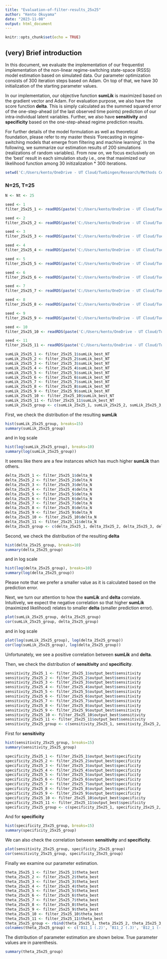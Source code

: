 ```yaml
---
title: "Evaluation-of-filter-results_25x25"
author: "Kento Okuyama"
date: "2023-11-08"
output: html_document
---
```


```r
knitr::opts_chunk$set(echo = TRUE)
```

## (very) Brief introduction

In this document, we evaluate the implementation of our frequentist implementation of the non-linear regime-switching state-space (RSSS) model estimation based on simulated data. Our parameter optimization consists of 300 iteration steps based on Adam. On top of that, we have 30 initialization of the starting parameter values.

In our implementation, our objective function **sumLik** is maximized based on the gradient vector and Adam. For evaluation purpose, we also have the score function **delta**. This is simply calculated as the summed squared error of the one-step-ahead (of the last observed time points) prediction of our intra-individual latent variables. Further, we also have **sensitivity** and **specificity** based on the one-step-ahead regime prediction results. 

For further details of the model formulation as well as theoretical foundation, please refer to my master thesis 'Forecasting in regime-switching models that emerge from filtering and machine learning'. In the following, we summarize our estimation results of 200 simulations (realizations of random variables). From now on, we focus exclusively on the 'best' result in each simulation study i.e., one that maximized our likelihood function among 30 initizalization * 300 iterations. 

```r
setwd('C:/Users/kento/OneDrive - UT Cloud/Tuebingen/Research/Methods Center/Regime_Switching/Simulation/202309241300')
```

### N=25, T=25

```r
N <- Nt <- 25

seed <- 1
filter_25x25_1 <- readRDS(paste('C:/Users/kento/OneDrive - UT Cloud/Tuebingen/Research/Methods Center/Regime_Switching/Simulation/202309241300/output/filter__sim_', seed, '_N_', N, '_T_', Nt, '_O1_6_O2_3_L1_2.RDS', sep=''))

seed <- 2
filter_25x25_2 <- readRDS(paste('C:/Users/kento/OneDrive - UT Cloud/Tuebingen/Research/Methods Center/Regime_Switching/Simulation/202309241300/output/filter__sim_', seed, '_N_', N, '_T_', Nt, '_O1_6_O2_3_L1_2.RDS', sep=''))

seed <- 3
filter_25x25_3 <- readRDS(paste('C:/Users/kento/OneDrive - UT Cloud/Tuebingen/Research/Methods Center/Regime_Switching/Simulation/202309241300/output/filter__sim_', seed, '_N_', N, '_T_', Nt, '_O1_6_O2_3_L1_2.RDS', sep=''))

seed <- 4
filter_25x25_4 <- readRDS(paste('C:/Users/kento/OneDrive - UT Cloud/Tuebingen/Research/Methods Center/Regime_Switching/Simulation/202309241300/output/filter__sim_', seed, '_N_', N, '_T_', Nt, '_O1_6_O2_3_L1_2.RDS', sep=''))

seed <- 5
filter_25x25_5 <- readRDS(paste('C:/Users/kento/OneDrive - UT Cloud/Tuebingen/Research/Methods Center/Regime_Switching/Simulation/202309241300/output/filter__sim_', seed, '_N_', N, '_T_', Nt, '_O1_6_O2_3_L1_2.RDS', sep=''))

seed <- 6
filter_25x25_6 <- readRDS(paste('C:/Users/kento/OneDrive - UT Cloud/Tuebingen/Research/Methods Center/Regime_Switching/Simulation/202309241300/output/filter__sim_', seed, '_N_', N, '_T_', Nt, '_O1_6_O2_3_L1_2.RDS', sep=''))

seed <- 7
filter_25x25_7 <- readRDS(paste('C:/Users/kento/OneDrive - UT Cloud/Tuebingen/Research/Methods Center/Regime_Switching/Simulation/202309241300/output/filter__sim_', seed, '_N_', N, '_T_', Nt, '_O1_6_O2_3_L1_2.RDS', sep=''))

seed <- 8
filter_25x25_8 <- readRDS(paste('C:/Users/kento/OneDrive - UT Cloud/Tuebingen/Research/Methods Center/Regime_Switching/Simulation/202309241300/output/filter__sim_', seed, '_N_', N, '_T_', Nt, '_O1_6_O2_3_L1_2.RDS', sep=''))

seed <- 9
filter_25x25_9 <- readRDS(paste('C:/Users/kento/OneDrive - UT Cloud/Tuebingen/Research/Methods Center/Regime_Switching/Simulation/202309241300/output/filter__sim_', seed, '_N_', N, '_T_', Nt, '_O1_6_O2_3_L1_2.RDS', sep=''))

seed <- 10
filter_25x25_10 <- readRDS(paste('C:/Users/kento/OneDrive - UT Cloud/Tuebingen/Research/Methods Center/Regime_Switching/Simulation/202309241300/output/filter__sim_', seed, '_N_', N, '_T_', Nt, '_O1_6_O2_3_L1_2.RDS', sep=''))

seed <- 11
filter_25x25_11 <- readRDS(paste('C:/Users/kento/OneDrive - UT Cloud/Tuebingen/Research/Methods Center/Regime_Switching/Simulation/202309241300/output/filter__sim_', seed, '_N_', N, '_T_', Nt, '_O1_6_O2_3_L1_2.RDS', sep=''))
```

```r
sumLik_25x25_1 <- filter_25x25_1$sumLik_best_NT
sumLik_25x25_2 <- filter_25x25_2$sumLik_best_NT
sumLik_25x25_3 <- filter_25x25_3$sumLik_best_NT
sumLik_25x25_4 <- filter_25x25_4$sumLik_best_NT
sumLik_25x25_5 <- filter_25x25_5$sumLik_best_NT
sumLik_25x25_6 <- filter_25x25_6$sumLik_best_NT
sumLik_25x25_7 <- filter_25x25_7$sumLik_best_NT
sumLik_25x25_8 <- filter_25x25_8$sumLik_best_NT
sumLik_25x25_9 <- filter_25x25_9$sumLik_best_NT
sumLik_25x25_10 <- filter_25x25_10$sumLik_best_NT
sumLik_25x25_11 <- filter_25x25_11$sumLik_best_NT
sumLik_25x25_group <- c(sumLik_25x25_1, sumLik_25x25_2, sumLik_25x25_3, sumLik_25x25_4, sumLik_25x25_5, sumLik_25x25_6, sumLik_25x25_7, sumLik_25x25_8, sumLik_25x25_9, sumLik_25x25_10, sumLik_25x25_11)
```

First, we check the distribution of the resulting **sumLik**

```r
hist(sumLik_25x25_group, breaks=15)
summary(sumLik_25x25_group)
```

and in log scale

```r
hist(log(sumLik_25x25_group), breaks=10)
summary(log(sumLik_25x25_group))
```

It seems like there are a few instances which has much higher **sumLik** than others.

```r
delta_25x25_1 <- filter_25x25_1$delta_N
delta_25x25_2 <- filter_25x25_2$delta_N
delta_25x25_3 <- filter_25x25_3$delta_N
delta_25x25_4 <- filter_25x25_4$delta_N
delta_25x25_5 <- filter_25x25_5$delta_N
delta_25x25_6 <- filter_25x25_6$delta_N
delta_25x25_7 <- filter_25x25_7$delta_N
delta_25x25_8 <- filter_25x25_8$delta_N
delta_25x25_9 <- filter_25x25_9$delta_N
delta_25x25_10 <- filter_25x25_10$delta_N
delta_25x25_11 <- filter_25x25_11$delta_N
delta_25x25_group <- c(delta_25x25_1, delta_25x25_2, delta_25x25_3, delta_25x25_4, delta_25x25_5, delta_25x25_6, delta_25x25_7, delta_25x25_8, delta_25x25_9, delta_25x25_10, delta_25x25_11)
```

Second, we check the distribution of the resulting **delta**
```r
hist(delta_25x25_group, breaks=10)
summary(delta_25x25_group)
```

and in log scale
```r
hist(log(delta_25x25_group), breaks=10)
summary(log(delta_25x25_group))
```

Please note that we prefer a smaller value as it is calculated based on the prediction error.

Next, we turn our attention to how the **sumLik** and **delta** correlate. Intuitively, we expect the negative correlation so that higher **sumLik** (maximized likelihood) relates to smaller **delta** (smaller prediction error).

```r
plot(sumLik_25x25_group, delta_25x25_group)
cor(sumLik_25x25_group, delta_25x25_group)
```

and in log scale
```r
plot(log(sumLik_25x25_group), log(delta_25x25_group))
cor(log(sumLik_25x25_group), log(delta_25x25_group))
```

Unfortunately, we see a positive correlation between **sumLik** and **delta**.

Then, we check the distribution of **sensitivity** and **specificity**.

```r
sensitivity_25x25_1 <- filter_25x25_1$output_best$sensitivity
sensitivity_25x25_2 <- filter_25x25_2$output_best$sensitivity
sensitivity_25x25_3 <- filter_25x25_3$output_best$sensitivity
sensitivity_25x25_4 <- filter_25x25_4$output_best$sensitivity
sensitivity_25x25_5 <- filter_25x25_5$output_best$sensitivity
sensitivity_25x25_6 <- filter_25x25_6$output_best$sensitivity
sensitivity_25x25_7 <- filter_25x25_7$output_best$sensitivity
sensitivity_25x25_8 <- filter_25x25_8$output_best$sensitivity
sensitivity_25x25_9 <- filter_25x25_9$output_best$sensitivity
sensitivity_25x25_10 <- filter_25x25_10$output_best$sensitivity
sensitivity_25x25_11 <- filter_25x25_11$output_best$sensitivity
sensitivity_25x25_group <- c(sensitivity_25x25_1, sensitivity_25x25_2, sensitivity_25x25_3, sensitivity_25x25_4, sensitivity_25x25_5, sensitivity_25x25_6, sensitivity_25x25_7, sensitivity_25x25_8, sensitivity_25x25_9, sensitivity_25x25_10, sensitivity_25x25_11)
```

First for **sensitivity**
```r
hist(sensitivity_25x25_group, breaks=15)
summary(sensitivity_25x25_group)
```

```r
specificity_25x25_1 <- filter_25x25_1$output_best$specificity
specificity_25x25_2 <- filter_25x25_2$output_best$specificity
specificity_25x25_3 <- filter_25x25_3$output_best$specificity
specificity_25x25_4 <- filter_25x25_4$output_best$specificity
specificity_25x25_5 <- filter_25x25_5$output_best$specificity
specificity_25x25_6 <- filter_25x25_6$output_best$specificity
specificity_25x25_7 <- filter_25x25_7$output_best$specificity
specificity_25x25_8 <- filter_25x25_8$output_best$specificity
specificity_25x25_9 <- filter_25x25_9$output_best$specificity
specificity_25x25_10 <- filter_25x25_10$output_best$specificity
specificity_25x25_11 <- filter_25x25_11$output_best$specificity
specificity_25x25_group <- c(specificity_25x25_1, specificity_25x25_2, specificity_25x25_3, specificity_25x25_4, specificity_25x25_5, specificity_25x25_6, specificity_25x25_7, specificity_25x25_8, specificity_25x25_9, specificity_25x25_10, specificity_25x25_11)
```

And for **specificity**
```r
hist(specificity_25x25_group, breaks=15)
summary(specificity_25x25_group)
```

We can also check the correlation between **sensitivity** and **specificity**.
```r
plot(sensitivity_25x25_group, specificity_25x25_group)
cor(sensitivity_25x25_group, specificity_25x25_group)
```

Finally we examine our parameter estimation.
```r
theta_25x25_1 <- filter_25x25_1$theta_best
theta_25x25_2 <- filter_25x25_2$theta_best
theta_25x25_3 <- filter_25x25_3$theta_best
theta_25x25_4 <- filter_25x25_4$theta_best
theta_25x25_5 <- filter_25x25_5$theta_best
theta_25x25_6 <- filter_25x25_6$theta_best
theta_25x25_7 <- filter_25x25_7$theta_best
theta_25x25_8 <- filter_25x25_8$theta_best
theta_25x25_9 <- filter_25x25_9$theta_best
theta_25x25_10 <- filter_25x25_10$theta_best
theta_25x25_11 <- filter_25x25_11$theta_best
theta_25x25_group <- rbind(theta_25x25_1, theta_25x25_2, theta_25x25_3, theta_25x25_4, theta_25x25_5, theta_25x25_6, theta_25x25_7, theta_25x25_8, theta_25x25_9, theta_25x25_10, theta_25x25_11)
colnames(theta_25x25_group) <- c('B11_1 (.2)', 'B11_2 (.3)', 'B12_1 (-.1)', 'B12_2 (-.2)', 'B21d_1 (.8)', 'B21d_2 (.8)', 'B22d_1 (.4)', 'B22d_2 (.4)', 'B31_1 (.1)', 'B31_2 (.1)', 'B32_1 (-.1)', 'B31_2 (-.1)', 'Lmdd_1 (1)', 'Lmdd_2 (0)', 'Lmdd_3 (.4)', 'Lmdd_4 (0)', 'Lmdd_5 (.8)', 'Lmdd_6 (0)', 'Lmdd_7 (0)', 'Lmdd_8 (1)', 'Lmdd_9 (0)', 'Lmdd_10 (.5)', 'Lmdd_11 (0)', 'Lmdd_12 (1.2)', 'Qd_1 (.2)', 'Qd_2 (.2)', 'Rd_1 (.3)', 'Rd_2 (.3)', 'Rd_3 (.3)', 'Rd_4 (.3)', 'Rd_5 (.3)', 'Rd_6 (.3)', 'gamma1 (3.5)', 'gamma2_1 (1)', 'gamma2_2 (1)')
```

The distribution of parameter estimation are shown below. True parameter values are in parenthesis.

```r
summary(theta_25x25_group)
```
